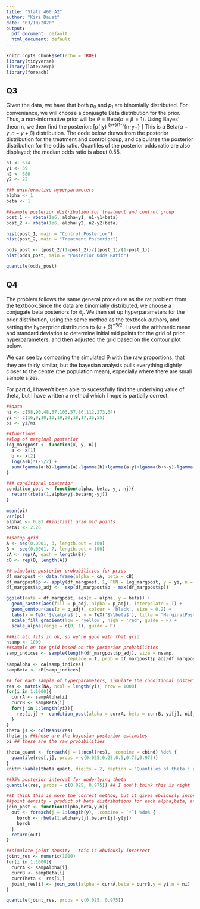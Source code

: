 ```yaml
---
title: "Stats 460 A2"
author: "Kiri Daust"
date: "03/10/2020"
output:
  pdf_document: default
  html_document: default
---
```


```r
knitr::opts_chunk$set(echo = TRUE)
library(tidyverse)
library(latex2exp)
library(foreach)
```

## Q3

Given the data, we have that both $p_0$ and $p_1$ are binomially distributed. For conveniance, we will choose a conjuagte Beta distribution for the prior. Thus, a non-informative prior will be $\theta = \text{Beta}(\alpha = \beta = 1)$. Using Bayes' theorm, we then find the posterior: \[p(\theta|y) \propto \theta^{y+\alpha-1}(1-\theta)^{n-y+\beta-1} \] This is a $\text{Beta}(\alpha+y,n-y+\beta)$ distribution. The code below draws from the posterior distribution for the treatment and control group, and calculates the posterior distribution for the odds ratio. Quantiles of the posterior odds ratio are also displayed; the median odds ratio is about 0.55.


```r
n1 <- 674
y1 <- 39
n2 <- 680
y2 <- 22

### uninformative hyperparameters
alpha <- 1
beta <- 1

##sample posterior distribution for treatment and control group
post_1 <- rbeta(1e6, alpha+y1, n1-y1+beta)
post_2 <- rbeta(1e6, alpha+y2, n2-y2+beta)

hist(post_1, main = "Control Posterior")
hist(post_2, main = "Treatment Posterior")

odds_post <- (post_2/(1-post_2))/((post_1)/(1-post_1))
hist(odds_post, main = "Posterior Odds Ratio")

quantile(odds_post)
```

## Q4

The problem follows the same general procedure as the rat problem from the textbook.Since the data are binomially distributed, we choose a conjugate beta posteriors for $\theta_j$. We then set up hyperparameters for the prior distribution, using the same method as the textbook authors, and setting the hyperprior distribution to $(\alpha+\beta)^{-5/2}$. I used the arithmetic mean and standard deviation to determine initial mid points for the grid of prior hyperparameters, and then adjusted the grid based on the contour plot below.

We can see by comparing the simulated $\theta_j$ with the raw proportions, that they are fairly similar, but the bayesian analysis pulls everything slightly closer to the centre (the population mean), expecially where there are small sample sizes. 

For part d, I haven't been able to sucessfully find the underlying value of theta, but I have written a method which I hope is partially correct.

```r
##data
ni <- c(58,90,48,57,103,57,86,112,273,64)
yi <- c(16,9,10,13,19,20,18,17,35,55)
pi <- yi/ni

##functions
##log of marginal posterior
log_margpost <- function(x, y, n){
  a <- x[1]
  b <- x[2]
  log(a+b)*(-5/2) +
  sum(lgamma(a+b)-lgamma(a)-lgamma(b)+lgamma(a+y)+lgamma(b+n-y)-lgamma(a+b+n))
}

### conditional posterior
condition_post <- function(alpha, beta, yj, nj){
  return(rbeta(1,alpha+yj,beta+nj-yj))
}

mean(pi)
var(pi)
alpha1 <- 0.83 ##initiall grid mid points
beta1 <- 2.26

##setup grid
A <- seq(0.0001, 3, length.out = 100)
B <- seq(0.0001, 7, length.out = 100)
cA <- rep(A, each = length(B))
cB <- rep(B, length(A))

## simulate posterior probabilities for prios
df_margpost <- data.frame(alpha = cA, beta = cB)
df_margpost$p <- apply(df_margpost, 1, FUN = log_margpost, y = yi, n = ni)
df_margpost$p_adj <-  exp(df_margpost$p - max(df_margpost$p))

ggplot(data = df_margpost, aes(x = alpha, y = beta)) +
  geom_raster(aes(fill = p_adj, alpha = p_adj), interpolate = T) +
  geom_contour(aes(z = p_adj), colour = 'black', size = 0.2) +
  labs(x = TeX('$\\alpha$'), y = TeX('$\\beta$'), title = "MarginalPosterior") +
  scale_fill_gradient(low = 'yellow', high = 'red', guide = F) +
  scale_alpha(range = c(0, 1), guide = F)

###it all fits in ok, so we're good with that grid
nsamp <- 1000
##sample on the grid based on the posterior probabilities
samp_indices <- sample(length(df_margpost$p_adj), size = nsamp,
                       replace = T, prob = df_margpost$p_adj/df_margpost$p_adj)
sampAlpha <- cA[samp_indices]
sampBeta <- cB[samp_indices]

## for each sample of hyperparameters, simulate the conditional posterior for theta_j
res <- matrix(NA, ncol = length(yi), nrow = 1000)
for(i in 1:1000){
  currA <- sampAlpha[i]
  currB <- sampBeta[i]
  for(j in 1:length(yi)){
    res[i,j] <- condition_post(alpha = currA, beta = currB, yi[j], ni[j])
  }
}
theta_js <- colMeans(res)
theta_js ##these are the bayesian posterior estimates
pi ## these are the raw probabilities

theta_quant <- foreach(j = 1:ncol(res), .combine = cbind) %do% {
  quantile(res[,j], probs = c(0.025,0.25,0.5,0.75,0.975))
}
knitr::kable(theta_quant, digits = 2, caption = "Quantiles of theta_j posteriors")

##95% posterior interval for underlying theta
quantile(res, probs = c(0.025, 0.975)) ## I don't think this is right

##I think this is more the correct method, but it gives obviously incorrect output
##joint density - product of beta distributions for each alpha,beta, and thetaj
join_post <- function(alpha,beta,y,n){
  out <- foreach(j = 1:length(y), .combine = `*`) %do% {
    bprob <- rbeta(1,alpha+y[j],beta+n[j]-y[j])
    bprob
  }
  return(out)
}

##simulate joint density - this is obviously incorrect
joint_res <- numeric(1000)
for(i in 1:1000){
  currA <- sampAlpha[i]
  currB <- sampBeta[i]
  currTheta <- res[i,]
  joint_res[i] <- join_post(alpha = currA,beta = currB,y = yi,n = ni)
}

quantile(joint_res, probs = c(0.025, 0.975))
```

